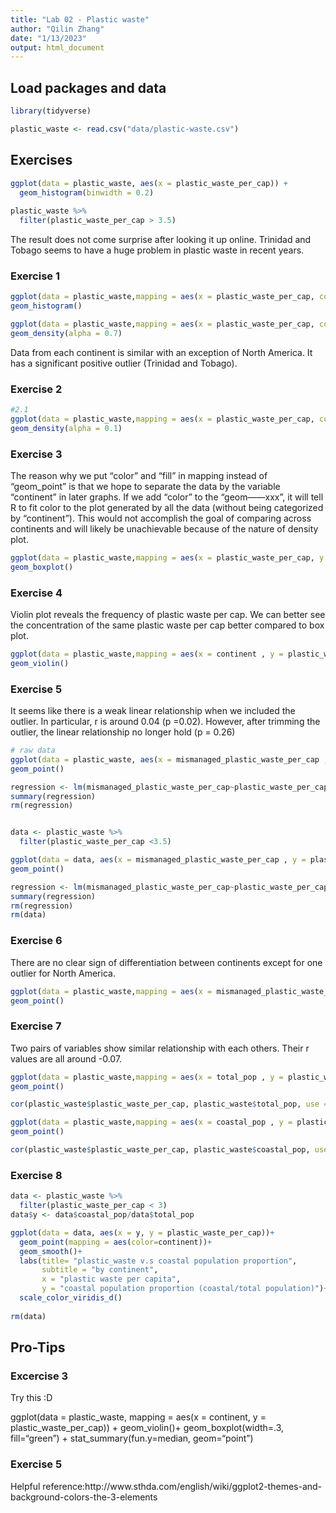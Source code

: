 ```yaml
---
title: "Lab 02 - Plastic waste"
author: "Qilin Zhang"
date: "1/13/2023"
output: html_document
---
```


## Load packages and data

```r
library(tidyverse) 
```

```r
plastic_waste <- read.csv("data/plastic-waste.csv")
```

## Exercises

```r
ggplot(data = plastic_waste, aes(x = plastic_waste_per_cap)) +
  geom_histogram(binwidth = 0.2)
  
plastic_waste %>%
  filter(plastic_waste_per_cap > 3.5)
 ```
 
The result does not come surprise after looking it up online. Trinidad and Tobago seems to have a huge problem in plastic waste in recent years.

### Exercise 1

```r
ggplot(data = plastic_waste,mapping = aes(x = plastic_waste_per_cap, color = continent, fill = continent))+
geom_histogram()

ggplot(data = plastic_waste,mapping = aes(x = plastic_waste_per_cap, color = continent, fill = continent))+
geom_density(alpha = 0.7)
```
Data from each continent is similar with an exception of North America. It has a significant positive outlier (Trinidad and Tobago).


### Exercise 2

```r
#2.1
ggplot(data = plastic_waste,mapping = aes(x = plastic_waste_per_cap, color = continent, fill = continent))+
geom_density(alpha = 0.1)
```

### Exercise 3

The reason why we put "color" and "fill" in mapping instead of "geom_point" is that we hope to separate the data by the variable "continent" in later graphs. If we add "color" to the "geom——xxx", it will tell R to fit color to the plot generated by all the data (without being categorized by "continent"). This would not accomplish the goal of comparing across continents and will likely be unachievable because of the nature of density plot. 

```r
ggplot(data = plastic_waste,mapping = aes(x = plastic_waste_per_cap, y = continent))+
geom_boxplot()
```

### Exercise 4

Violin plot reveals the frequency of plastic waste per cap. We can better see the concentration of the same plastic waste per cap better compared to box plot.

```r
ggplot(data = plastic_waste,mapping = aes(x = continent , y = plastic_waste_per_cap))+
geom_violin()
```

### Exercise 5
It seems like there is a weak linear relationship when we included the outlier. In particular, r is around 0.04 (p =0.02).
However, after trimming the outlier, the linear relationship no longer hold (p = 0.26)

```r
# raw data
ggplot(data = plastic_waste, aes(x = mismanaged_plastic_waste_per_cap , y = plastic_waste_per_cap))+
geom_point()

regression <- lm(mismanaged_plastic_waste_per_cap~plastic_waste_per_cap, data =plastic_waste)
summary(regression)
rm(regression)


data <- plastic_waste %>%
  filter(plastic_waste_per_cap <3.5)

ggplot(data = data, aes(x = mismanaged_plastic_waste_per_cap , y = plastic_waste_per_cap))+
geom_point()

regression <- lm(mismanaged_plastic_waste_per_cap~plastic_waste_per_cap, data =data)
summary(regression)
rm(regression)
rm(data)


```

### Exercise 6
There are no clear sign of differentiation between continents except for one outlier for North America. 

```r
ggplot(data = plastic_waste,mapping = aes(x = mismanaged_plastic_waste_per_cap , y = plastic_waste_per_cap, color= continent))+
geom_point()
```

### Exercise 7

Two pairs of variables show similar relationship with each others. Their r values are all around -0.07.

```r
ggplot(data = plastic_waste,mapping = aes(x = total_pop , y = plastic_waste_per_cap, color= continent))+
geom_point()

cor(plastic_waste$plastic_waste_per_cap, plastic_waste$total_pop, use = "pairwise.complete.obs")
```

```r
ggplot(data = plastic_waste,mapping = aes(x = coastal_pop , y = plastic_waste_per_cap, color= continent))+
geom_point()

cor(plastic_waste$plastic_waste_per_cap, plastic_waste$coastal_pop, use = "pairwise.complete.obs")
```

### Exercise 8

```r
data <- plastic_waste %>%
  filter(plastic_waste_per_cap < 3)
data$y <- data$coastal_pop/data$total_pop

ggplot(data = data, aes(x = y, y = plastic_waste_per_cap))+
  geom_point(mapping = aes(color=continent))+
  geom_smooth()+
  labs(title= "plastic_waste v.s coastal population proportion",
       subtitle = "by continent",
       x = "plastic waste per capita",
       y = "coastal population proportion (coastal/total population)")+
  scale_color_viridis_d()
  
rm(data)
```

## Pro-Tips

### Excercise 3

Try this :D

ggplot(data = plastic_waste, 
       mapping = aes(x = continent, 
                     y = plastic_waste_per_cap)) +
  geom_violin()+
  geom_boxplot(width=.3, fill="green") +
  stat_summary(fun.y=median, geom="point") 
  
### Exercise 5 

Helpful reference:http://www.sthda.com/english/wiki/ggplot2-themes-and-background-colors-the-3-elements



